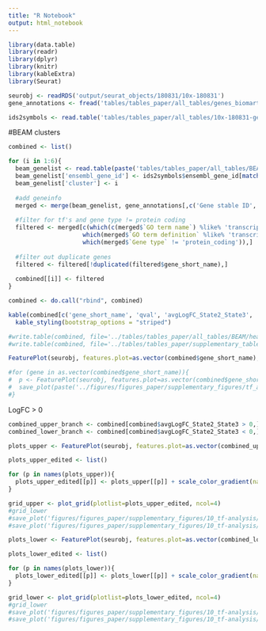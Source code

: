 ```yaml
---
title: "R Notebook"
output: html_notebook
---
```




```r
library(data.table)
library(readr)
library(dplyr)
library(knitr)
library(kableExtra)
library(Seurat)

seurobj <- readRDS('output/seurat_objects/180831/10x-180831')
gene_annotations <- fread('tables/tables_paper/all_tables/genes_biomart.txt', sep='\t', quote="", header=T)
```


```r
ids2symbols <- read.table('tables/tables_paper/all_tables/10x-180831-geneids-genesymbols.tsv', header=T)
```


#BEAM clusters

```r
combined <- list()

for (i in 1:6){
  beam_genelist <- read.table(paste('tables/tables_paper/all_tables/BEAM/heatmap_logFC0.3_ncluster6/genelist_cluster', i, '.tsv', sep=''), sep='\t', header=T)
  beam_genelist['ensembl_gene_id'] <- ids2symbols$ensembl_gene_id[match(beam_genelist$gene_short_name, ids2symbols$gene_symbol)]
  beam_genelist['cluster'] <- i
  
  #add geneinfo
  merged <- merge(beam_genelist, gene_annotations[,c('Gene stable ID', 'Gene type', 'GO term accession', 'GO term name')], by.y='Gene stable ID', by.x='ensembl_gene_id')
  
  #filter for tf's and gene type != protein coding
  filtered <- merged[c(which(c(merged$`GO term name`) %like% 'transcription factor'),
                     which(merged$`GO term definition` %like% 'transcription factor'),
                     which(merged$`Gene type` != 'protein_coding')),]
  
  #filter out duplicate genes
  filtered <- filtered[!duplicated(filtered$gene_short_name),]
  
  combined[[i]] <- filtered
}

combined <- do.call("rbind", combined)
```

```r
kable(combined[c('gene_short_name', 'qval', 'avgLogFC_State2_State3', 'cluster', 'Gene type', 'GO term accession', 'GO term name')]) %>%
  kable_styling(bootstrap_options = "striped")
```


```r
#write.table(combined, file='../tables/tables_paper/all_tables/BEAM/heatmap_logFC0.3_ncluster6/genelist_TFs.tsv', sep='\t', quote=F, row.names=F)
#write.table(combined, file='../tables/tables_paper/supplementary_tables/BEAM_logFC0.3_nclusters6/genelist_TFs.tsv', sep='\t', quote=F, row.names=F)
```

```r
FeaturePlot(seurobj, features.plot=as.vector(combined$gene_short_name), nCol=2, cols.use=c('gray', 'blue'), no.legend=F)
```

```r
#for (gene in as.vector(combined$gene_short_name)){
#  p <- FeaturePlot(seurobj, features.plot=as.vector(combined$gene_short_name), nCol=2, cols.use=c('gray', 'blue'), no.legend=F, do.return = T)[[gene]]
#  save_plot(paste('../figures/figures_paper/supplementary_figures/tf_analysis/BEAM_logFC0.3_ncluster6_413genes/', gene, '.pdf', sep=''), p, base_width=5, base_height=4)
#}
```

LogFC > 0

```r
combined_upper_branch <- combined[combined$avgLogFC_State2_State3 > 0,]
combined_lower_branch <- combined[combined$avgLogFC_State2_State3 < 0,]
```

```r
plots_upper <- FeaturePlot(seurobj, features.plot=as.vector(combined_upper_branch$gene_short_name), nCol=4, cols.use=c('gray', 'blue'), no.legend=F, no.axes=T, do.return=T)

plots_upper_edited <- list()

for (p in names(plots_upper)){
  plots_upper_edited[[p]] <- plots_upper[[p]] + scale_color_gradient(name='Expr.', low='gray', high='blue', guide='colorbar') + theme(legend.title=element_text(size=9), legend.text=element_text(size=9), legend.key.height = unit(0.6, 'cm'), legend.key.width=unit(0.2, 'cm'))
}

grid_upper <- plot_grid(plotlist=plots_upper_edited, ncol=4)
#grid_lower
#save_plot('figures/figures_paper/supplementary_figures/10_tf-analysis/TFs_upper_branch.pdf', grid_upper, base_height=9.14, base_width=12)
#save_plot('figures/figures_paper/supplementary_figures/10_tf-analysis/TFs_upper_branch.png', grid_upper, base_height=9.14, base_width=12)
```

```r
plots_lower <- FeaturePlot(seurobj, features.plot=as.vector(combined_lower_branch$gene_short_name), nCol=3, cols.use=c('gray', 'blue'), no.legend=F, no.axes=T, do.return=T)

plots_lower_edited <- list()

for (p in names(plots_lower)){
  plots_lower_edited[[p]] <- plots_lower[[p]] + scale_color_gradient(name='Expr.', low='gray', high='blue', guide='colorbar') + theme(legend.title=element_text(size=9), legend.text=element_text(size=9), legend.key.height = unit(0.6, 'cm'), legend.key.width=unit(0.2, 'cm'))
}

grid_lower <- plot_grid(plotlist=plots_lower_edited, ncol=4)
#grid_lower
#save_plot('figures/figures_paper/supplementary_figures/10_tf-analysis/TFs_lower_branch.pdf', grid_lower, base_height=16, base_width=12)
#save_plot('figures/figures_paper/supplementary_figures/10_tf-analysis/TFs_lower_branch.png', grid_lower, base_height=16, base_width=12)
```

